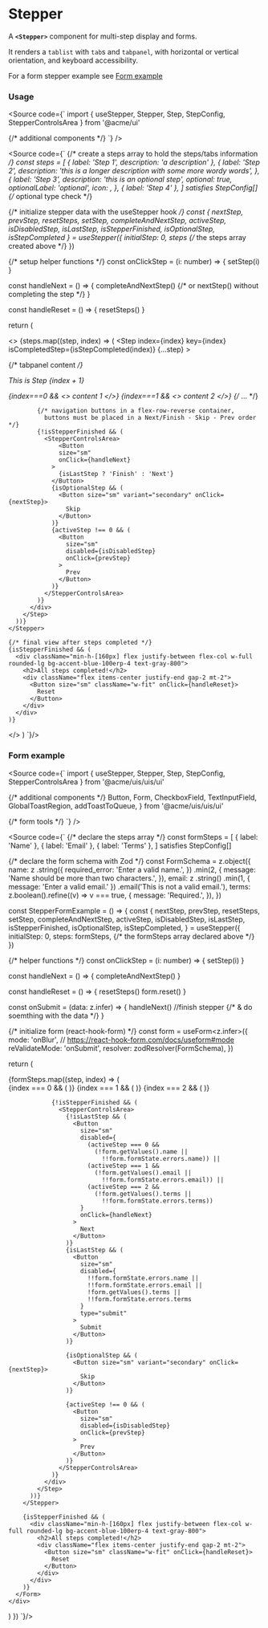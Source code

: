 
<Meta of={StepperStories} />

# Stepper

A **`<Stepper>`** component for multi-step display and forms.

It renders a `tablist` with `tab`s and `tabpanel`, with horizontal or vertical orientation, and keyboard accessibility.

For a form stepper example see [Form example](#form-example)

<Canvas of={StepperStories.Default} />

### Usage

<Source code={` import { useStepper, Stepper, Step, StepConfig, StepperControlsArea } from '@acme/ui'

{/* additional components */}
`} />

<Source code={`
{/* create a steps array to hold the steps/tabs information */}
const steps = [
	{ label: 'Step 1', description: 'a description' },
	{
		label: 'Step 2',
		description: 'this is a longer description with some more wordy words',
	},
	{
		label: 'Step 3',
		description: 'this is an optional step',
		optional: true,
		optionalLabel: 'optional',
		icon: <Icon name="Circle" />,
	},
	{ label: 'Step 4' },
] satisfies StepConfig[] {/* optional type check */}

{/* initialize stepper data with the useStepper hook */}
const {
nextStep,
prevStep,
resetSteps,
setStep,
completeAndNextStep,
activeStep,
isDisabledStep,
isLastStep,
isStepperFinished,
isOptionalStep,
isStepCompleted
} = useStepper({
initialStep: 0,
steps {/* the steps array created above */}
})

{/* setup helper functions */}
const onClickStep = (i: number) => { setStep(i) }

const handleNext = () => {
completeAndNextStep() {/* or nextStep() without completing the step */}
}

const handleReset = () => { resetSteps() }

return (

  <>
    <Stepper
      orientation={orientation}
      labelOrientation={labelOrientation}
      activeStep={activeStep}
      enableAllSteps={enableAllSteps}
      onClickStep={onClickStep}
    >
      {steps.map((step, index) => (
        <Step
          index={index}
          key={index}
          isCompletedStep={isStepCompleted(index)}
          {...step}
        >
          <div className="min-h-[160px] flex justify-between flex-col w-full rounded-lg bg-accent-blue-100erp-4 text-gray-800">
            {/* tabpanel content */}
            <p>This is Step {index + 1}</p>
            {index===0 && <> content 1 </>}
            {index===1 && <> content 2 </>}
            {/* ... */}

            {/* navigation buttons in a flex-row-reverse container,
              buttons must be placed in a Next/Finish - Skip - Prev order */}
            {!isStepperFinished && (
              <StepperControlsArea>
                  <Button
                  size="sm"
                  onClick={handleNext}
                >
                  {isLastStep ? 'Finish' : 'Next'}
                </Button>
                {isOptionalStep && (
                  <Button size="sm" variant="secondary" onClick={nextStep}>
                    Skip
                  </Button>
                )}
                {activeStep !== 0 && (
                  <Button
                    size="sm"
                    disabled={isDisabledStep}
                    onClick={prevStep}
                  >
                    Prev
                  </Button>
                )}
              </StepperControlsArea>
            )}
          </div>
        </Step>
      ))}
    </Stepper>

    {/* final view after steps completed */}
    {isStepperFinished && (
      <div className="min-h-[160px] flex justify-between flex-col w-full rounded-lg bg-accent-blue-100erp-4 text-gray-800">
        <h2>All steps completed!</h2>
        <div className="flex items-center justify-end gap-2 mt-2">
          <Button size="sm" className="w-fit" onClick={handleReset}>
            Reset
          </Button>
        </div>
      </div>
    )}

  </>
)
`}/>

### Form example

<Source code={` import { useStepper, Stepper, Step, StepConfig, StepperControlsArea } from '@acme/uis/uis/ui'

{/* additional components */}
Button,
Form,
CheckboxField,
TextInputField,
GlobalToastRegion,
addToastToQueue,
} from '@acme/uis/uis/ui'

{/* form tools */}
`} />

<Source code={`
{/* declare the steps array */}
const formSteps = [
  { label: 'Name' },
  { label: 'Email' },
  { label: 'Terms' },
] satisfies StepConfig[]

{/* declare the form schema with Zod */}
const FormSchema = z.object({
name: z
.string({
required_error: 'Enter a valid name.',
})
.min(2, {
message: 'Name should be more than two characters.',
}),
email: z
.string()
.min(1, { message: 'Enter a valid email.' })
.email('This is not a valid email.'),
terms: z.boolean().refine((v) => v === true, {
message: 'Required.',
}),
})

const StepperFormExample = () => {
const {
nextStep,
prevStep,
resetSteps,
setStep,
completeAndNextStep,
activeStep,
isDisabledStep,
isLastStep,
isStepperFinished,
isOptionalStep,
isStepCompleted,
} = useStepper({
initialStep: 0,
steps: formSteps, {/* the formSteps array declared above */}
})

{/* helper functions */}
const onClickStep = (i: number) => { setStep(i) }

const handleNext = () => { completeAndNextStep() }

const handleReset = () => {
resetSteps()
form.reset()
}

const onSubmit = (data: z.infer<typeof FormSchema>) => {
handleNext() //finish stepper
{/* & do soemthing with the data */}
}

{/* initialize form (react-hook-form) */}
const form = useForm<z.infer<typeof FormSchema>>({
mode: 'onBlur', // https://react-hook-form.com/docs/useform#mode
reValidateMode: 'onSubmit',
resolver: zodResolver(FormSchema),
})

return (
<div className="max-w-lg mx-auto">
<Form
        formMethods={form}
        formName="Email subscription form"
        onSubmit={onSubmit}
      >
<Stepper
          orientation={orientation}
          labelOrientation={labelOrientation}
          activeStep={activeStep}
          onClickStep={onClickStep}
        >
{formSteps.map((step, index) => (
<Step
index={index}
key={index}
isCompletedStep={isStepCompleted(index)}
{...step} >
<div className="rounded-lg border bg-white  shadow p-4 text-gray-800 mt-6">
<div className="max-w-[280px] w-full mx-auto py-4">
{index === 0 && (
<TextInputField
                      type="text"
                      id="name"
                      name="name"
                      label="Name"
                      placeholder="Your name"
                      control={form.control}
                    />
)}
{index === 1 && (
<TextInputField
                      type="email"
                      id="email"
                      name="email"
                      label="Email"
                      placeholder="Your email address"
                      control={form.control}
                    />
)}
{index === 2 && (
<CheckboxField
                      control={form.control}
                      id="terms"
                      name="terms"
                      label="Terms & conditions"
                    />
)}
</div>

                {!isStepperFinished && (
                  <StepperControlsArea>
                    {!isLastStep && (
                      <Button
                        size="sm"
                        disabled={
                          (activeStep === 0 &&
                            (!form.getValues().name ||
                              !!form.formState.errors.name)) ||
                          (activeStep === 1 &&
                            (!form.getValues().email ||
                              !!form.formState.errors.email)) ||
                          (activeStep === 2 &&
                            (!form.getValues().terms ||
                              !!form.formState.errors.terms))
                        }
                        onClick={handleNext}
                      >
                        Next
                      </Button>
                    )}
                    {isLastStep && (
                      <Button
                        size="sm"
                        disabled={
                          !!form.formState.errors.name ||
                          !!form.formState.errors.email ||
                          !form.getValues().terms ||
                          !!form.formState.errors.terms
                        }
                        type="submit"
                      >
                        Submit
                      </Button>
                    )}

                    {isOptionalStep && (
                      <Button size="sm" variant="secondary" onClick={nextStep}>
                        Skip
                      </Button>
                    )}

                    {activeStep !== 0 && (
                      <Button
                        size="sm"
                        disabled={isDisabledStep}
                        onClick={prevStep}
                      >
                        Prev
                      </Button>
                    )}
                  </StepperControlsArea>
                )}
              </div>
            </Step>
          ))}
        </Stepper>

        {isStepperFinished && (
          <div className="min-h-[160px] flex justify-between flex-col w-full rounded-lg bg-accent-blue-100erp-4 text-gray-800">
            <h2>All steps completed!</h2>
            <div className="flex items-center justify-end gap-2 mt-2">
              <Button size="sm" className="w-fit" onClick={handleReset}>
                Reset
              </Button>
            </div>
          </div>
        )}
      </Form>
    </div>

)
})
`}/>
